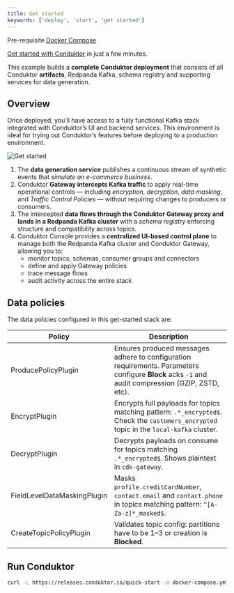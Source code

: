 ```yaml
---
title: Get started
keywords: ['deploy', 'start', 'get started']
---
```


<Info>Pre-requisite [Docker Compose](https://docs.docker.com/compose/install)</Info>

[Get started with Conduktor](https://www.conduktor.io/get-started) in just a few minutes.

This example builds a **complete Conduktor deployment** that consists of all Conduktor **artifacts**, Redpanda Kafka, schema registry and supporting services for data generation.

## Overview

Once deployed, you’ll have access to a fully functional Kafka stack integrated with Conduktor’s UI and backend services. This environment is ideal for trying out Conduktor’s features before deploying to a production environment.

![Get started](/images/get-start-overview.png)

1. The **data generation service** publishes a continuous stream of synthetic events that *simulate an e-commerce business*.
2. Conduktor **Gateway intercepts Kafka traffic** to apply real-time operational controls — including *encryption*, *decryption*, *data masking*, and *Traffic Control Policies* — without requiring changes to producers or consumers.
3. The intercepted **data flows through the Conduktor Gateway proxy and lands in a Redpanda Kafka cluster** with a *schema registry* enforcing structure and compatibility across topics.
4. Conduktor Console provides a **centralized UI-based control plane** to manage both the Redpanda Kafka cluster and Conduktor Gateway, allowing you to:
   - monitor topics, schemas, consumer groups and connectors
   - define and apply Gateway policies
   - trace message flows
   - audit activity across the entire stack

## Data policies

The data policies configured in this get-started stack are:

| **Policy**                   | **Description**                                                                                                                                     |
|------------------------------|-----------------------------------------------------------------------------------------------------------------------------------------------------|
| ProducePolicyPlugin          | Ensures produced messages adhere to configuration requirements. Parameters configure **Block** acks `-1` and audit compression (GZIP, ZSTD, etc).   |
| EncryptPlugin                | Encrypts full payloads for topics matching pattern: `.*_encrypted$`. Check the `customers_encrypted` topic in the `local-kafka` cluster.            |
| DecryptPlugin                | Decrypts payloads on consume for topics matching `.*_encrypted$`. Shows plaintext in `cdk-gateway`.                                                 |
| FieldLevelDataMaskingPlugin  | Masks `profile.creditCardNumber`, `contact.email` and `contact.phone` in topics matching pattern: `^[A-Za-z]*_masked$`.                             |
| CreateTopicPolicyPlugin      | Validates topic config: partitions have to be 1–3 or creation is **Blocked**.                                                                       |

## Run Conduktor

```bash
curl -L https://releases.conduktor.io/quick-start -o docker-compose.yml && docker compose up -d --wait && echo "Conduktor started on http://localhost:8080"
